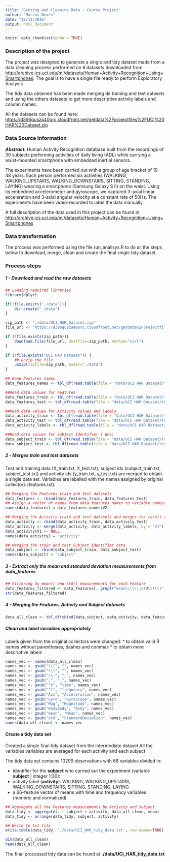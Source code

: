 ```yaml
---
title: "Getting and Cleaning Data - Course Project"
author: "Marcos Neves"
date: "12/11/2016"
output: html_document
---
```


```r
knitr::opts_chunk$set(echo = TRUE)
```

### Description of the project
The project was designed to generate a single and tidy dataset made from a data cleaning process performed on 8 datasets downloaded from <http://archive.ics.uci.edu/ml/datasets/Human+Activity+Recognition+Using+Smartphones>. The goal is to have a single file ready to perform Exploratory Analysis

The tidy data obtained has been made merging de training and test datasets and using the others datasets to get more descriptive activity labels and column names.

All the datasets can be found here: 
<https://d396qusza40orc.cloudfront.net/getdata%2Fprojectfiles%2FUCI%20HAR%20Dataset.zip>


### Data Source Information

***Abstract:*** Human Activity Recognition database built from the recordings of 30 subjects performing activities of daily living (ADL) while carrying a waist-mounted smartphone with embedded inertial sensors.

The experiments have been carried out with a group of age bracket of 19-48 years. Each person performed six activities (WALKING, WALKING_UPSTAIRS, WALKING_DOWNSTAIRS, SITTING, STANDING, LAYING) wearing a smartphone (Samsung Galaxy S II) on the waist. Using its embedded accelerometer and gyroscope, we captured 3-axial linear acceleration and 3-axial angular velocity at a constant rate of 50Hz. The experiments have been video-recorded to label the data manually. 

A full description of the data used in this project can be found in <http://archive.ics.uci.edu/ml/datasets/Human+Activity+Recognition+Using+Smartphones>

### Data transformation

The process was performed using the file run_analisys.R to do all the steps below to download, merge, clean and create the final single tidy dataset.

### Process steps 


##### 1 - Download and read the raw datasets

```r
## Loading required libraries 
library(dplyr)

if(!file.exists("./data")){
    dir.create("./data")
}

zip_path <- "./data/UCI_HAR_Dataset.zip"
file_url <- "https://d396qusza40orc.cloudfront.net/getdata%2Fprojectfiles%2FUCI%20HAR%20Dataset.zip"

if (!file.exists(zip_path)){
    download.file(file_url, destfile=zip_path, method="curl")
} 

if (!file.exists("UCI HAR Dataset")) { 
    ## unzip the file
    unzip(zipfile=zip_path, exdir="./data")
}

## Read Features names
data_features_names <- tbl_df(read.table(file = "data/UCI HAR Dataset/features.txt"))

##Read data values for Features 
data_features_train <- tbl_df(read.table(file = "data/UCI HAR Dataset/train/X_train.txt"))
data_features_test <- tbl_df(read.table(file = "data/UCI HAR Dataset/test/X_test.txt"))

##Read data values for Activity values and labels
data_activity_train <- tbl_df(read.table(file = "data/UCI HAR Dataset/train/Y_train.txt"))
data_activity_test <- tbl_df(read.table(file = "data/UCI HAR Dataset/test/Y_test.txt"))
data_activity_labels <- tbl_df(read.table(file = "data/UCI HAR Dataset/activity_labels.txt"))

##Read data values for Subject Identifier ( Who)
data_subject_train <- tbl_df(read.table(file = "data/UCI HAR Dataset/train/subject_train.txt"))
data_subject_test <- tbl_df(read.table(file = "data/UCI HAR Dataset/test/subject_test.txt"))


```


##### 2 - Merges train and test datasets

Test and training data (X_train.txt, X_test.txt), subject ids (subject_train.txt,
subject_test.txt) and activity ids (y_train.txt, y_test.txt) are merged to obtain
a single data set. Variables are labelled with the names assigned by original
collectors (features.txt).

```r
## Merging the Features train and test datasets
data_features <- rbind(data_features_train, data_features_test)
## Assign a vector of names from data_features_names to variable names(colnames) in data_features to have more descriptive names for each Feature
names(data_features) = data_features_names$V2

## Merging the Activity train and test datasets and merges the result dataset with the Activity Labels dataset to get more descriptive labels  
data_activity <- rbind(data_activity_train, data_activity_test)
data_activity <- merge(data_activity, data_activity_labels, by = "V1")
data_activity$V1 <- NULL
names(data_activity) = "activity"

## Merging the train and test Subject identifier data
data_subject <- rbind(data_subject_train, data_subject_test)
names(data_subject) = "subject"


```
##### 3 - Extract only the mean and standard deviation measurements from data_features
```r
## Filtering by mean() and std() measurements for each Feature
data_features_filtered <- data_features[, grepl("mean\\(\\)|std\\(\\)", names(data_features))]
str(data_features_filtered)
```


##### 4 - Merging the Features, Activity and Subject datasets 
```r
data_all_clean <- tbl_df(cbind(data_subject, data_activity, data_features_filtered))
```

##### Clean and label variables appropriately
Labels given from the original collectors were changed:
* to obtain valid R names without parentheses, dashes and commas
* to obtain more descriptive labels
```r
names_vec <- names(data_all_clean)
names_vec <- gsub("\\(", "", names_vec)
names_vec <- gsub("\\)", "", names_vec)
names_vec <- gsub("\\-", "_", names_vec)
names_vec <- gsub(",", "_", names_vec)
names_vec <- gsub("^t", "time", names_vec)
names_vec <- gsub("^f", "frequency", names_vec)
names_vec <- gsub("Acc", "Acceleration", names_vec)
names_vec <- gsub("Gyro", "Gyroscope", names_vec)
names_vec <- gsub("Mag", "Magnitude", names_vec)
names_vec <- gsub("BodyBody", "Body", names_vec)
names_vec <- gsub("mean", "Mean", names_vec)
names_vec <- gsub("std", "StandardDeviation", names_vec)
names(data_all_clean) <- names_vec


```


#### Create a tidy data set
Created a single final tidy dataset from the intermediate dataset 
All the variables variables are averaged for each activity and each subject

The tidy data set contains 10299 observations with 68 variables divided in:

*  identifier for the __subject__ who carried out the experiment (variable __subject__ | integer 1:30):
*  activity label (__activity__): WALKING, WALKING_UPSTAIRS, WALKING_DOWNSTAIRS, SITTING, STANDING, LAYING
*  a 66-feature vector of means with time and frequency variables (numeric and normalized)

```r
## Aggregate all the Features measurements by Activity and Subject
data_tidy <- aggregate(. ~ subject + activity, data_all_clean, mean)
data_tidy <- arrange(data_tidy, subject, activity)

## Write to txt file
write.table(data_tidy, './data/UCI_HAR_tidy_data.txt', row.names=TRUE)

dim(data_all_clean)
head(data_all_clean)


```

The final processed tidy data can be found at  __./data/UCI_HAR_tidy_data.txt__



